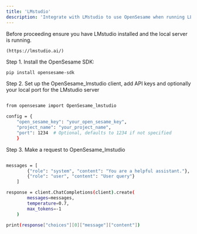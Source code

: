 ```yaml
---
title: 'LMstudio'
description: 'Integrate with LMstudio to use OpenSesame when running LLMs locally'
---
```


Before proceeding ensure you have LMstudio installed and the local server is running.

`(https://lmstudio.ai/)`

Step 1. Install the OpenSesame SDK:

<CodeGroup>

```bash python 
pip install opensesame-sdk
```

</CodeGroup>

Step 2. Set up the OpenSesame_lmstudio client, add API keys and optionally your local port for the LMstudio server

<CodeGroup>

```bash python 

from opensesame import OpenSesame_lmstudio

config = {
    "open_sesame_key": "your_open_sesame_key",
    "project_name": "your_project_name",
    "port": 1234  # Optional, defaults to 1234 if not specified
    }
```

</CodeGroup>

Step 3. Make a request to OpenSesame_lmstudio

<CodeGroup>

```bash python 

messages = [
        {"role": "system", "content": "You are a helpful assistant."},
        {"role": "user", "content": "User query"}
    ]

response = client.ChatCompletions(client).create(
        messages=messages,
        temperature=0.7,
        max_tokens=-1
    )

print(response["choices"][0]["message"]["content"])
```

</CodeGroup>